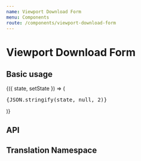 ---
name: Viewport Download Form
menu: Components
route: /components/viewport-download-form
---


# Viewport Download Form

## Basic usage

<Playground>
  <State
    initial={{}}
  >
    {({ state, setState }) => (
      <React.Fragment>
        <div>
          <pre>{JSON.stringify(state, null, 2)}</pre>
        </div>
        <div style={{ maxWidth: '400px', margin: '0 auto' }}>
          <ViewportDownloadForm />
        </div>
      </React.Fragment>
    )}
  </State>
</Playground>

## API

<Props of={ViewportDownloadForm} />

## Translation Namespace

<NameSpace name="ViewportDownloadForm" />
